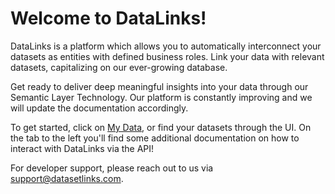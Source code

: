 # Welcome to DataLinks!

DataLinks is a platform which allows you to automatically interconnect your datasets as entities with defined business roles. Link your data with relevant datasets, capitalizing on our ever-growing database. 

Get ready to deliver deep meaningful insights into your data through our Semantic Layer Technology. Our platform is constantly improving and we will update the documentation accordingly.

To get started, click on [My Data](https://datalinks.tech/home/data), or find your datasets through the UI. On the tab to the left you'll find some additional documentation on how to interact with DataLinks via the API!

For developer support, please reach out to us via [support@datasetlinks.com](mailto:support@datasetlinks.com).